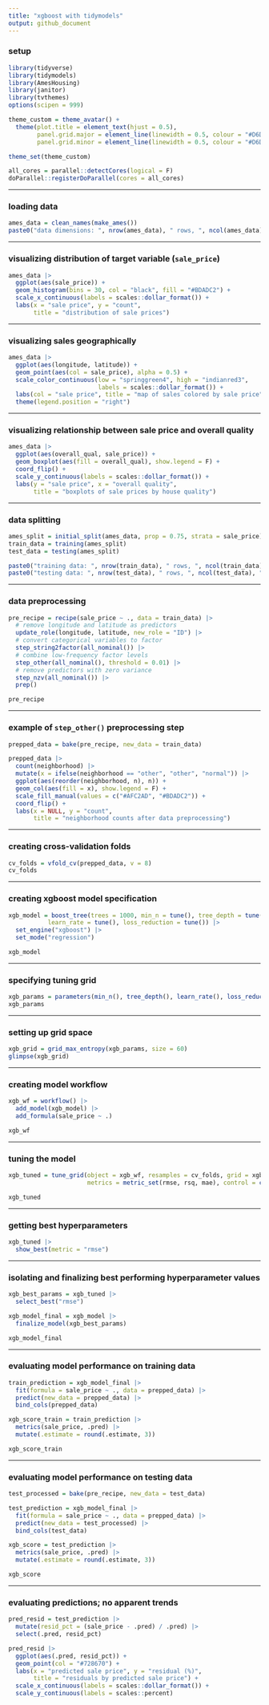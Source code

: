 ---
title: "xgboost with tidymodels"
output: github_document
---

### setup

```{r message = F, warning = F}
library(tidyverse)
library(tidymodels)
library(AmesHousing)
library(janitor)
library(tvthemes)
options(scipen = 999)

theme_custom = theme_avatar() +
  theme(plot.title = element_text(hjust = 0.5),
        panel.grid.major = element_line(linewidth = 0.5, colour = "#D6D0C4"),
        panel.grid.minor = element_line(linewidth = 0.5, colour = "#D6D0C4"))

theme_set(theme_custom)

all_cores = parallel::detectCores(logical = F)
doParallel::registerDoParallel(cores = all_cores)
```

___

### loading data

```{r}
ames_data = clean_names(make_ames())
paste0("data dimensions: ", nrow(ames_data), " rows, ", ncol(ames_data), " columns")
```

___

### visualizing distribution of target variable (`sale_price`)

```{r}
ames_data |>
  ggplot(aes(sale_price)) +
  geom_histogram(bins = 30, col = "black", fill = "#BDADC2") +
  scale_x_continuous(labels = scales::dollar_format()) +
  labs(x = "sale price", y = "count",
       title = "distribution of sale prices")
```

___

### visualizing sales geographically

```{r}
ames_data |>
  ggplot(aes(longitude, latitude)) +
  geom_point(aes(col = sale_price), alpha = 0.5) +
  scale_color_continuous(low = "springgreen4", high = "indianred3",
                         labels = scales::dollar_format()) +
  labs(col = "sale price", title = "map of sales colored by sale price") +
  theme(legend.position = "right") 
```

___

### visualizing relationship between sale price and overall quality

```{r}
ames_data |>
  ggplot(aes(overall_qual, sale_price)) +
  geom_boxplot(aes(fill = overall_qual), show.legend = F) +
  coord_flip() +
  scale_y_continuous(labels = scales::dollar_format()) +
  labs(y = "sale price", x = "overall quality",
       title = "boxplots of sale prices by house quality")
```

___

### data splitting

```{r}
ames_split = initial_split(ames_data, prop = 0.75, strata = sale_price)
train_data = training(ames_split)
test_data = testing(ames_split)

paste0("training data: ", nrow(train_data), " rows, ", ncol(train_data), " columns")
paste0("testing data: ", nrow(test_data), " rows, ", ncol(test_data), " columns")
```

___

### data preprocessing

```{r}
pre_recipe = recipe(sale_price ~ ., data = train_data) |>
  # remove longitude and latitude as predictors
  update_role(longitude, latitude, new_role = "ID") |>
  # convert categorical variables to factor
  step_string2factor(all_nominal()) |>
  # combine low-frequency factor levels
  step_other(all_nominal(), threshold = 0.01) |>
  # remove predictors with zero variance
  step_nzv(all_nominal()) |>
  prep()

pre_recipe
```

___

### example of `step_other()` preprocessing step

```{r}
prepped_data = bake(pre_recipe, new_data = train_data)

prepped_data |>
  count(neighborhood) |>
  mutate(x = ifelse(neighborhood == "other", "other", "normal")) |>
  ggplot(aes(reorder(neighborhood, n), n)) +
  geom_col(aes(fill = x), show.legend = F) +
  scale_fill_manual(values = c("#AFC2AD", "#BDADC2")) +
  coord_flip() +
  labs(x = NULL, y = "count",
       title = "neighborhood counts after data preprocessing")
```

___

### creating cross-validation folds

```{r}
cv_folds = vfold_cv(prepped_data, v = 8)
cv_folds
```

___

### creating xgboost model specification

```{r}
xgb_model = boost_tree(trees = 1000, min_n = tune(), tree_depth = tune(),
           learn_rate = tune(), loss_reduction = tune()) |>
  set_engine("xgboost") |>
  set_mode("regression")

xgb_model
```

___

### specifying tuning grid

```{r}
xgb_params = parameters(min_n(), tree_depth(), learn_rate(), loss_reduction())
xgb_params
```

___

### setting up grid space

```{r}
xgb_grid = grid_max_entropy(xgb_params, size = 60)
glimpse(xgb_grid)
```

___

### creating model workflow

```{r}
xgb_wf = workflow() |>
  add_model(xgb_model) |>
  add_formula(sale_price ~ .)

xgb_wf
```

___

### tuning the model

```{r}
xgb_tuned = tune_grid(object = xgb_wf, resamples = cv_folds, grid = xgb_grid,
                      metrics = metric_set(rmse, rsq, mae), control = control_grid(verbose = T))

xgb_tuned
```

___

### getting best hyperparameters

```{r}
xgb_tuned |>
  show_best(metric = "rmse")
```

___

### isolating and finalizing best performing hyperparameter values

```{r}
xgb_best_params = xgb_tuned |>
  select_best("rmse")

xgb_model_final = xgb_model |>
  finalize_model(xgb_best_params)

xgb_model_final
```

___

### evaluating model performance on training data

```{r}
train_prediction = xgb_model_final |>
  fit(formula = sale_price ~ ., data = prepped_data) |>
  predict(new_data = prepped_data) |>
  bind_cols(prepped_data)

xgb_score_train = train_prediction |>
  metrics(sale_price, .pred) |>
  mutate(.estimate = round(.estimate, 3))

xgb_score_train
```

___

### evaluating model performance on testing data

```{r}
test_processed = bake(pre_recipe, new_data = test_data)

test_prediction = xgb_model_final |>
  fit(formula = sale_price ~ ., data = prepped_data) |>
  predict(new_data = test_processed) |>
  bind_cols(test_data)

xgb_score = test_prediction |>
  metrics(sale_price, .pred) |>
  mutate(.estimate = round(.estimate, 3))

xgb_score
```

___

### evaluating predictions; no apparent trends

```{r}
pred_resid = test_prediction |>
  mutate(resid_pct = (sale_price - .pred) / .pred) |>
  select(.pred, resid_pct)

pred_resid |>
  ggplot(aes(.pred, resid_pct)) +
  geom_point(col = "#728670") +
  labs(x = "predicted sale price", y = "residual (%)",
       title = "residuals by predicted sale price") +
  scale_x_continuous(labels = scales::dollar_format()) +
  scale_y_continuous(labels = scales::percent)
```







































































